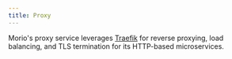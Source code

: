 ```yaml
---
title: Proxy
---
```


Morio's proxy service leverages [Traefik](https://traefik.io/traefik/) for reverse proxying, load balancing, and TLS termination for its HTTP-based microservices.
